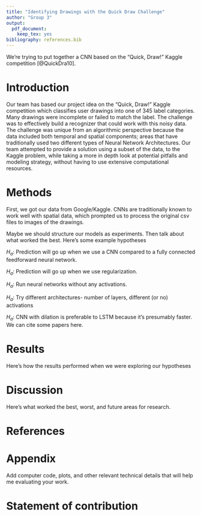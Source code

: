 ```yaml
---
title: "Identifying Drawings with the Quick Draw Challenge"
author: "Group 3"
output: 
  pdf_document:
    keep_tex: yes
bibliography: references.bib
---
```


We're trying to put together a CNN based on the "Quick, Draw!" Kaggle
competition [@QuickDra10].

# Introduction

Our team has based our project idea on the "Quick, Draw!" Kaggle competition 
which classifies user drawings into one of 345 label categories. Many drawings 
were incomplete or failed to match the label. The challenge was to effectively 
build a recognizer that could work with this noisy data. The challenge was unique 
from an algorithmic perspective because the data included both temporal and 
spatial components; areas that have traditionally used two different 
types of Neural Network Architectures. Our team attempted to provide a solution 
using a subset of the data, to the Kaggle problem, while taking a more in depth 
look at potential pitfalls and modeling strategy, without having to use 
extensive computational resources.

# Methods

First, we got our data from Google/Kaggle. CNNs are traditionally known to work
well with spatial data, which prompted us to process the original csv files to 
images of the drawings.

Maybe we should structure our models as experiments. Then talk 
about what worked the best. Here's some example hypotheses

$H_a:$ Prediction will go up when we use a CNN compared to a fully
	connected feedforward neural network.

$H_a:$ Prediction will go up when we use regularization.

$H_a:$ Run neural networks without any activations.

$H_a:$ Try different architectures- number of layers, different (or no) 
activations

$H_a:$ CNN with dilation is preferable to LSTM because it's presumably
faster. We can cite some papers here.

# Results

Here's how the results performed when we were exploring our 
hypotheses

# Discussion

Here's what worked the best, worst, and future areas for research.

# References

# Appendix

Add computer code, plots, and other relevant technical details that will help
me evaluating your work.

# Statement of contribution


